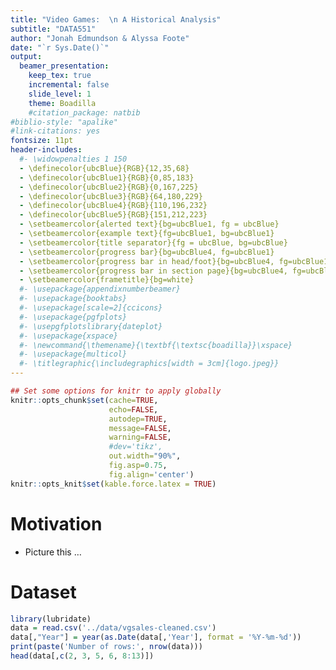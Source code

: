 ```yaml
---
title: "Video Games:  \n A Historical Analysis"
subtitle: "DATA551"
author: "Jonah Edmundson & Alyssa Foote"
date: "`r Sys.Date()`"
output:
  beamer_presentation:
    keep_tex: true
    incremental: false
    slide_level: 1
    theme: Boadilla
    #citation_package: natbib
#biblio-style: "apalike"
#link-citations: yes
fontsize: 11pt
header-includes:
  #- \widowpenalties 1 150
  - \definecolor{ubcBlue}{RGB}{12,35,68}
  - \definecolor{ubcBlue1}{RGB}{0,85,183}
  - \definecolor{ubcBlue2}{RGB}{0,167,225}
  - \definecolor{ubcBlue3}{RGB}{64,180,229}
  - \definecolor{ubcBlue4}{RGB}{110,196,232}
  - \definecolor{ubcBlue5}{RGB}{151,212,223}
  - \setbeamercolor{alerted text}{bg=ubcBlue1, fg = ubcBlue}
  - \setbeamercolor{example text}{fg=ubcBlue1, bg=ubcBlue1}
  - \setbeamercolor{title separator}{fg = ubcBlue, bg=ubcBlue}
  - \setbeamercolor{progress bar}{bg=ubcBlue4, fg=ubcBlue1}
  - \setbeamercolor{progress bar in head/foot}{bg=ubcBlue4, fg=ubcBlue1}
  - \setbeamercolor{progress bar in section page}{bg=ubcBlue4, fg=ubcBlue1}
  - \setbeamercolor{frametitle}{bg=white}
  #- \usepackage{appendixnumberbeamer}
  #- \usepackage{booktabs}
  #- \usepackage[scale=2]{ccicons}
  #- \usepackage{pgfplots}
  #- \usepgfplotslibrary{dateplot}
  #- \usepackage{xspace}
  #- \newcommand{\themename}{\textbf{\textsc{boadilla}}\xspace}
  #- \usepackage{multicol}
  #- \titlegraphic{\includegraphics[width = 3cm]{logo.jpeg}}
---
```


```r
## Set some options for knitr to apply globally
knitr::opts_chunk$set(cache=TRUE,
                      echo=FALSE,
                      autodep=TRUE,
                      message=FALSE,
                      warning=FALSE,
                      #dev='tikz',
                      out.width="90%",
                      fig.asp=0.75,
                      fig.align='center')
knitr::opts_knit$set(kable.force.latex = TRUE)
```

# Motivation

* Picture this ...




# Dataset

\footnotesize
```r
library(lubridate)
data = read.csv('../data/vgsales-cleaned.csv')
data[,"Year"] = year(as.Date(data[,'Year'], format = '%Y-%m-%d'))
print(paste('Number of rows:', nrow(data)))
head(data[,c(2, 3, 5, 6, 8:13)])
```

